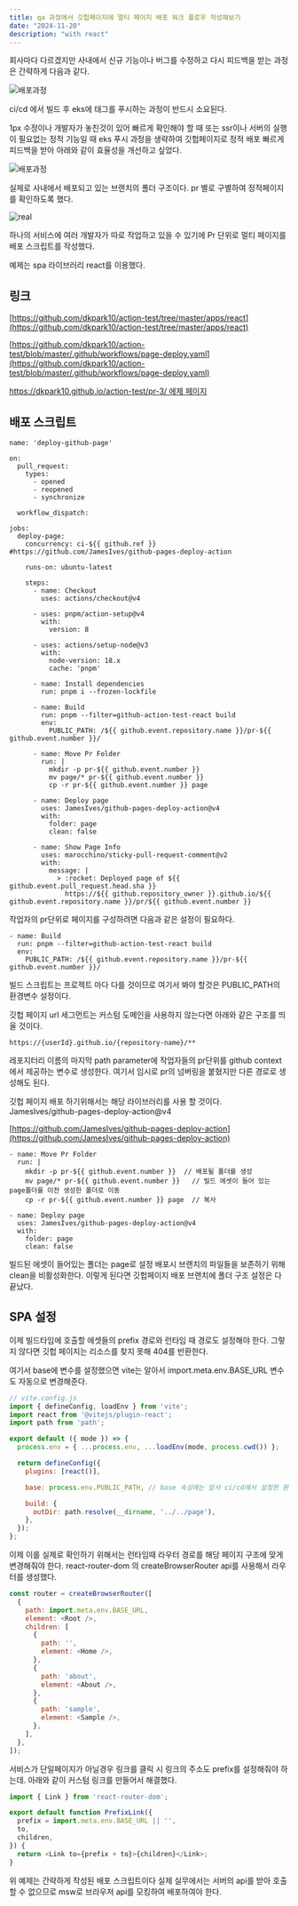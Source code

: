 ```yaml
---
title: qa 과정에서 깃헙페이지에 멀티 페이지 배포 워크 플로우 작성해보기
date: "2024-11-20"
description: "with react"
---
```


회사마다 다르겠지만 사내에서 신규 기능이나 버그를 수정하고 다시 피드백을 받는 과정은 간략하게 다음과 같다.

![배포과정](./deploy-before.png)

ci/cd 에서 빌드 후 eks에 태그를 푸시하는 과정이 반드시 소요된다.

1px 수정이나 개발자가 놓친것이 있어 빠르게 확인해야 할 때 또는 ssr이나 서버의 실행이 필요없는 정적 기능일 때 
eks 푸시 과정을 생략하여 깃헙페이지로 정적 배포 빠르게 피드백을 받아 아래와 같이 효율성을 개선하고 싶었다.

![배포과정](./deploy-after.png)

실제로 사내에서 배포되고 있는 브랜치의 폴더 구조이다. pr 별로 구별하여 정적페이지를 확인하도록 했다.

![real](./real.png)

하나의 서비스에 여러 개발자가 따로 작업하고 있을 수 있기에 Pr 단위로 멀티 페이지를 배포 스크립트를 작성했다. 

예제는 spa 라이브러리 react를 이용했다.

## 링크
[https://github.com/dkpark10/action-test/tree/master/apps/react](https://github.com/dkpark10/action-test/tree/master/apps/react)

[https://github.com/dkpark10/action-test/blob/master/.github/workflows/page-deploy.yaml](https://github.com/dkpark10/action-test/blob/master/.github/workflows/page-deploy.yaml)

[https://dkpark10.github.io/action-test/pr-3/ 에제 페이지](https://dkpark10.github.io/action-test/pr-3/)

## 배포 스크립트
```shell
name: 'deploy-github-page'

on:
  pull_request:
    types:
      - opened
      - reopened
      - synchronize

  workflow_dispatch:

jobs:
  deploy-page:
    concurrency: ci-${{ github.ref }} #https://github.com/JamesIves/github-pages-deploy-action

    runs-on: ubuntu-latest

    steps:
      - name: Checkout
        uses: actions/checkout@v4

      - uses: pnpm/action-setup@v4
        with:
          version: 8

      - uses: actions/setup-node@v3
        with:
          node-version: 18.x
          cache: 'pnpm'

      - name: Install dependencies
        run: pnpm i --frozen-lockfile

      - name: Build
        run: pnpm --filter=github-action-test-react build
        env:
          PUBLIC_PATH: /${{ github.event.repository.name }}/pr-${{ github.event.number }}/

      - name: Move Pr Folder
        run: |
          mkdir -p pr-${{ github.event.number }}
          mv page/* pr-${{ github.event.number }}
          cp -r pr-${{ github.event.number }} page

      - name: Deploy page
        uses: JamesIves/github-pages-deploy-action@v4
        with:
          folder: page
          clean: false

      - name: Show Page Info
        uses: marocchino/sticky-pull-request-comment@v2
        with:
          message: |
            > :rocket: Deployed page of ${{ github.event.pull_request.head.sha }}
              https://${{ github.repository_owner }}.github.io/${{ github.event.repository.name }}/pr/${{ github.event.number }}
```

작업자의 pr단위로 페이지를 구성하려면 다음과 같은 설정이 필요하다.

```shell
- name: Build
  run: pnpm --filter=github-action-test-react build
  env:
    PUBLIC_PATH: /${{ github.event.repository.name }}/pr-${{ github.event.number }}/
```

빌드 스크립트는 프로젝트 마다 다를 것이므로 여기서 봐야 할것은 PUBLIC_PATH의 환경변수 설정이다.

깃헙 페이지 url 세그먼트는 커스텀 도메인을 사용하지 않는다면 아래와 같은 구조를 띄울 것이다.

```shell
https://{userId}.github.io/{repository-name}/**
```

레포지터리 이름의 마지막 path parameter에 작업자들의 pr단위를 github context에서 제공하는 변수로 생성한다.
여기서 임시로 pr의 넘버링을 붙혔지만 다른 경로로 생성해도 된다.

깃헙 페이지 배포 하기위해서는 해당 라이브러리를 사용 할 것이다. 
JamesIves/github-pages-deploy-action@v4 

[https://github.com/JamesIves/github-pages-deploy-action](https://github.com/JamesIves/github-pages-deploy-action)

```shell
- name: Move Pr Folder
  run: |
    mkdir -p pr-${{ github.event.number }}  // 배포될 폴더를 생성
    mv page/* pr-${{ github.event.number }}   // 빌드 에셋이 들어 있는 page폴더를 이전 생성한 폴더로 이동
    cp -r pr-${{ github.event.number }} page  // 복사

- name: Deploy page
  uses: JamesIves/github-pages-deploy-action@v4
  with:
    folder: page
    clean: false
```

빌드된 에셋이 들어있는 폴더는 page로 설정 배포시 브랜치의 파일들을 보존하기 위해 clean을 비활성화한다.
이렇게 된다면 깃헙페이지 배포 브랜치에 폴더 구조 설정은 다 끝났다.

## SPA 설정

이제 빌드타임에 호출할 에셋들의 prefix 경로와 런타임 때 경로도 설정해야 한다.
그렇지 않다면 깃헙 페이지는 리소스를 찾지 못해 404를 반환한다.

여기서 base에 변수를 설정했으면 vite는 알아서 import.meta.env.BASE_URL 변수도 자동으로 변경해준다.

```javascript
// vite.config.js
import { defineConfig, loadEnv } from 'vite';
import react from '@vitejs/plugin-react';
import path from 'path';

export default ({ mode }) => {
  process.env = { ...process.env, ...loadEnv(mode, process.cwd()) };

  return defineConfig({
    plugins: [react()],

    base: process.env.PUBLIC_PATH, // base 속성에는 앞서 ci/cd에서 설정한 환경 변수의 경로를 넣어준다.

    build: {
      outDir: path.resolve(__dirname, '../../page'),
    },
  });
};
```

이제 이를 실제로 확인하기 위해서는 런타임때 라우터 경로를 해당 페이지 구조에 맞게 변경해줘야 한다.
react-router-dom 의 createBrowserRouter api를 사용해서 라우터를 생성했다.

```javascript
const router = createBrowserRouter([
  {
    path: import.meta.env.BASE_URL,
    element: <Root />,
    children: [
      {
        path: '',
        element: <Home />,
      },
      {
        path: 'about',
        element: <About />,
      },
      {
        path: 'sample',
        element: <Sample />,
      },
    ],
  },
]);
```

서비스가 단일페이지가 아닐경우 링크를 클릭 시 링크의 주소도 prefix를 설정해줘야 하는데. 아래와 같이 커스텀 링크를 만들어서 해결했다.

```javascript
import { Link } from 'react-router-dom';

export default function PrefixLink({
  prefix = import.meta.env.BASE_URL || '',
  to,
  children,
}) {
  return <Link to={prefix + to}>{children}</Link>;
}
```

위 예제는 간략하게 작성된 배포 스크립트이다 실제 실무에서는 서버의 api를 받아 호출할 수 없으므로 msw로 브라우저 api를 모킹하여
배포하여야 한다.